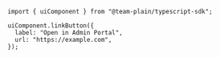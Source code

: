 ```tsx
import { uiComponent } from "@team-plain/typescript-sdk";

uiComponent.linkButton({
  label: "Open in Admin Portal",
  url: "https://example.com",
});
```
